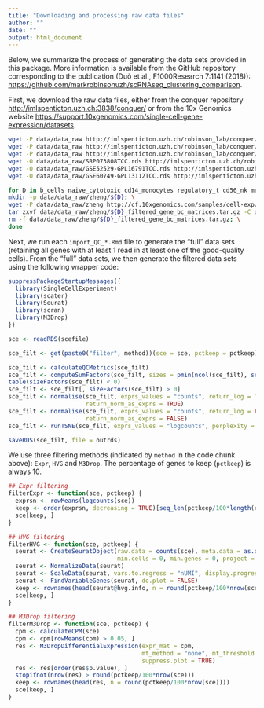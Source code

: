 ```yaml
---
title: "Downloading and processing raw data files"
author: ""
date: ""
output: html_document
---
```


Below, we summarize the process of generating the data sets provided in this package. More information is available from the GitHub repository corresponding to the publication (Duò et al., F1000Research 7:1141 (2018)): [https://github.com/markrobinsonuzh/scRNAseq_clustering_comparison](https://github.com/markrobinsonuzh/scRNAseq_clustering_comparison).

First, we download the raw data files, either from the conquer repository [http://imlspenticton.uzh.ch:3838/conquer/](http://imlspenticton.uzh.ch:3838/conquer/) or from the 10x Genomics website [https://support.10xgenomics.com/single-cell-gene-expression/datasets](https://support.10xgenomics.com/single-cell-gene-expression/datasets).

```bash
wget -P data/data_raw http://imlspenticton.uzh.ch/robinson_lab/conquer/data-mae/GSE60749-GPL13112.rds
wget -P data/data_raw http://imlspenticton.uzh.ch/robinson_lab/conquer/data-mae/GSE52529-GPL16791.rds
wget -P data/data_raw http://imlspenticton.uzh.ch/robinson_lab/conquer/data-mae/SRP073808.rds
wget -O data/data_raw/SRP073808TCC.rds http://imlspenticton.uzh.ch/robinson_lab/conquer/data-tcc/SRP073808.rds
wget -O data/data_raw/GSE52529-GPL16791TCC.rds http://imlspenticton.uzh.ch/robinson_lab/conquer/data-tcc/GSE52529-GPL16791.rds
wget -O data/data_raw/GSE60749-GPL13112TCC.rds http://imlspenticton.uzh.ch/robinson_lab/conquer/data-tcc/GSE60749-GPL13112.rds

for D in b_cells naive_cytotoxic cd14_monocytes regulatory_t cd56_nk memory_t cd4_t_helper naive_t; do \
mkdir -p data/data_raw/zheng/${D}; \
wget -P data/data_raw/zheng http://cf.10xgenomics.com/samples/cell-exp/1.1.0/${D}/${D}_filtered_gene_bc_matrices.tar.gz; \
tar zxvf data/data_raw/zheng/${D}_filtered_gene_bc_matrices.tar.gz -C data/data_raw/zheng/${D}; \
rm -f data/data_raw/zheng/${D}_filtered_gene_bc_matrices.tar.gz; \
done

```

Next, we run each `import_QC_*.Rmd` file to generate the "full" data sets (retaining all genes with at least 1 read in at least one of the good-quality cells). From the "full" data sets, we then generate the filtered data sets using the following wrapper code:

```r
suppressPackageStartupMessages({
  library(SingleCellExperiment)
  library(scater)
  library(Seurat)
  library(scran)
  library(M3Drop)
})

sce <- readRDS(scefile)

sce_filt <- get(paste0("filter", method))(sce = sce, pctkeep = pctkeep)

sce_filt <- calculateQCMetrics(sce_filt)
sce_filt <- computeSumFactors(sce_filt, sizes = pmin(ncol(sce_filt), seq(20, 120, 20)), min.mean = 0.5)
table(sizeFactors(sce_filt) < 0)
sce_filt <- sce_filt[, sizeFactors(sce_filt) > 0]
sce_filt <- normalise(sce_filt, exprs_values = "counts", return_log = TRUE, 
                      return_norm_as_exprs = TRUE)
sce_filt <- normalise(sce_filt, exprs_values = "counts", return_log = FALSE, 
                      return_norm_as_exprs = FALSE)
sce_filt <- runTSNE(sce_filt, exprs_values = "logcounts", perplexity = 10)

saveRDS(sce_filt, file = outrds)
```

We use three filtering methods (indicated by `method` in the code chunk above): `Expr`, `HVG` and `M3Drop`. The percentage of genes to keep (`pctkeep`) is always 10.

```r
## Expr filtering
filterExpr <- function(sce, pctkeep) {
  exprsn <- rowMeans(logcounts(sce))
  keep <- order(exprsn, decreasing = TRUE)[seq_len(pctkeep/100*length(exprsn))]
  sce[keep, ]
}

## HVG filtering
filterHVG <- function(sce, pctkeep) {
  seurat <- CreateSeuratObject(raw.data = counts(sce), meta.data = as.data.frame(colData(sce)),
                               min.cells = 0, min.genes = 0, project = "scRNAseq")
  seurat <- NormalizeData(seurat)
  seurat <- ScaleData(seurat, vars.to.regress = "nUMI", display.progress = FALSE)
  seurat <- FindVariableGenes(seurat, do.plot = FALSE)
  keep <- rownames(head(seurat@hvg.info, n = round(pctkeep/100*nrow(sce))))
  sce[keep, ]
}

## M3Drop filtering
filterM3Drop <- function(sce, pctkeep) {
  cpm <- calculateCPM(sce)
  cpm <- cpm[rowMeans(cpm) > 0.05, ]
  res <- M3DropDifferentialExpression(expr_mat = cpm, 
                                      mt_method = "none", mt_threshold = 1, 
                                      suppress.plot = TRUE)
  res <- res[order(res$p.value), ]
  stopifnot(nrow(res) > round(pctkeep/100*nrow(sce)))
  keep <- rownames(head(res, n = round(pctkeep/100*nrow(sce))))
  sce[keep, ]
}
```


